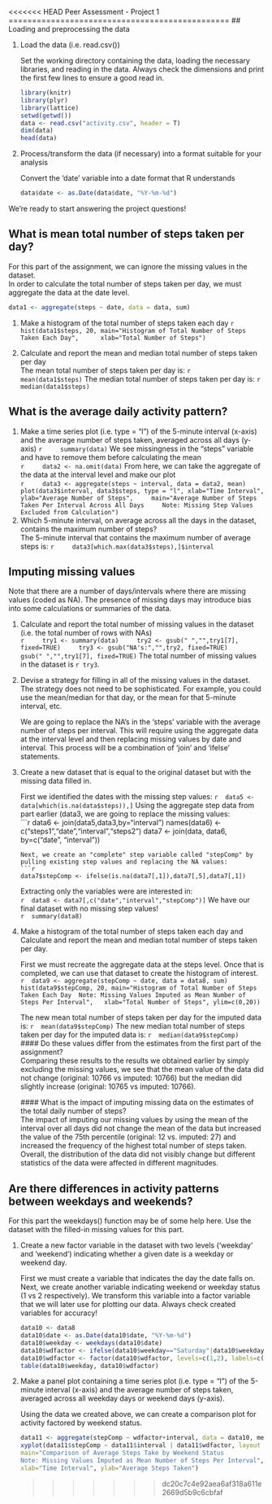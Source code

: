 <<<<<<< HEAD
Peer Assessment - Project 1
===============================================
## Loading and preprocessing the data

1. Load the data (i.e. read.csv())  

	Set the working directory containing the data, loading the necessary libraries, and reading in the data. 
	Always check the dimensions and print the first few lines to ensure a good read in.

	```r
	library(knitr)
	library(plyr)
	library(lattice)
	setwd(getwd())
	data <- read.csv("activity.csv", header = T)
	dim(data)
	head(data)
	```
2. Process/transform the data (if necessary) into a format suitable for your analysis  
 
	Convert the 'date' variable into a date format that R understands

	```r
	data$date <- as.Date(data$date, "%Y-%m-%d")
	```

We're ready to start answering the project questions!

## What is mean total number of steps taken per day?  

For this part of the assignment, we can ignore the missing values in the dataset.  
In order to calculate the total number of steps taken per day, we must aggregate the data at the date level.
```r
data1 <- aggregate(steps ~ date, data = data, sum)
```

1. Make a histogram of the total number of steps taken each day
	```r
	hist(data1$steps, 20, main="Histogram of Total Number of Steps Taken Each Day", 
	xlab="Total Number of Steps")
	```

2. Calculate and report the mean and median total number of steps taken per day  
	The mean total number of steps taken per day is:
	```r
	mean(data1$steps)
	```
	The median total number of steps taken per day is:
	```r
	median(data1$steps)
	```

## What is the average daily activity pattern?

1. Make a time series plot (i.e. type = "l") of the 5-minute interval (x-axis) and the average number of steps taken, averaged across all days (y-axis)
	```r
	summary(data)
	```
	We see missingness in the "steps" variable and have to remove them before calculating the mean  
	```r
	data2 <- na.omit(data)
	```
	From here, we can take the aggregate of the data at the interval level and make our plot   
	```r
	data3 <- aggregate(steps ~ interval, data = data2, mean)
	plot(data3$interval, data3$steps, type = "l", xlab="Time Interval", ylab="Average Number of Steps",
	main="Average Number of Steps Taken Per Interval Across All Days
	Note: Missing Step Values Excluded from Calculation")
	```
2. Which 5-minute interval, on average across all the days in the dataset, contains the maximum number of steps?  
	The 5-minute interval that contains the maximum number of average steps is:
	```r
	data3[which.max(data3$steps),]$interval
	```

## Imputing missing values  

Note that there are a number of days/intervals where there are missing values (coded as NA). The presence of missing days may introduce bias into some calculations or summaries of the data.

1. Calculate and report the total number of missing values in the dataset (i.e. the total number of rows with NAs)  
	```r
	try1 <- summary(data)
	try2 <- gsub(" ","",try1[7], fixed=TRUE)
	try3 <- gsub("NA's:","",try2, fixed=TRUE)
	gsub(" ","",try1[7], fixed=TRUE)
	```
	The total number of missing values in the dataset is `r try3`. 

2. Devise a strategy for filling in all of the missing values in the dataset. The strategy does not need to be sophisticated. For example, you could use the mean/median for that day, or the mean for that 5-minute interval, etc.

	We are going to replace the NA's in the 'steps' variable with the average number of steps per interval. This will require using the aggregate data at the interval level and then replacing
	missing values by date and interval. This process will be a combination of 'join' and 'ifelse' statements.  
	
3. Create a new dataset that is equal to the original dataset but with the missing data filled in.  

	First we identified the dates with the missing step values: 
	```r
	data5 <- data[which(is.na(data$steps)),]
	```
	Using the aggregate step data from part earlier (data3, we are going to replace the missing values:  
	```r
	data6 <- join(data5,data3,by="interval")
	names(data6) <- c("steps1","date","interval","steps2")
	data7 <- join(data, data6, by=c("date", "interval"))
	
	```
	Next, we create an "complete" step variable called "stepComp" by pulling existing step values and replacing the NA values:  
	```r
	data7$stepComp <- ifelse(is.na(data7[,1]),data7[,5],data7[,1])
	```
	Extracting only the variables were are interested in:  
	```r
	data8 <- data7[,c("date","interval","stepComp")]
	```
	We have our final dataset with no missing step values!  
	```r
	summary(data8)
	```
4. Make a histogram of the total number of steps taken each day and Calculate and report the mean and median total number of steps taken per day. 

	First we must recreate the aggregate data at the steps level. Once that is completed, we can use that dataset to create the histogram of interest.  
	```r
	data9 <- aggregate(stepComp ~ date, data = data8, sum)
	hist(data9$stepComp, 20, main="Histogram of Total Number of Steps Taken Each Day
	Note: Missing Values Imputed as Mean Number of Steps Per Interval", 
	xlab="Total Number of Steps", ylim=c(0,20))  
	```  
	
	The new mean total number of steps taken per day for the imputed data is:
	```r
	mean(data9$stepComp)
	```
	The new median total number of steps taken per day for the imputed data is:
	```r
	median(data9$stepComp)
	```   
	#### Do these values differ from the estimates from the first part of the assignment?   
	Comparing these results to the results we obtained earlier by simply excluding the missing values, we see that the mean value of the data did not change (original: 10766 vs imputed: 10766) but the median
	did slightly increase (original: 10765 vs imputed: 10766).   
	
	#### What is the impact of imputing missing data on the estimates of the total daily number of steps?  
	The impact of imputing our missing values by using the mean of the interval over all days did not change the mean of the data but increased the value of the 75th percentile (original: 12 vs. imputed: 27) and
	increased the frequency of the highest total number of steps taken. Overall, the distribution of the data did not visibly change but different statistics of the data were affected in different magnitudes.  

## Are there differences in activity patterns between weekdays and weekends?  

For this part the weekdays() function may be of some help here. Use the dataset with the filled-in missing values for this part.

1. Create a new factor variable in the dataset with two levels ('weekday' and 'weekend') indicating whether a given date is a weekday or weekend day.

	First we must create a variable that indicates the day the date falls on. Next, we create another variable indicating weekend or weekday status (1 vs 2 respectively). We transform
	this variable into a factor variable that we will later use for plotting our data. Always check created variables for accuracy! 

	```r
	data10 <- data8
	data10$date <- as.Date(data10$date, "%Y-%m-%d")
	data10$weekday <- weekdays(data10$date)
	data10$wdfactor <- ifelse(data10$weekday=="Saturday"|data10$weekday=="Sunday", 1, 2)
	data10$wdfactor <- factor(data10$wdfactor, levels=c(1,2), labels=c("Weekend","Weekday"))
	table(data10$weekday, data10$wdfactor)
	```

2. Make a panel plot containing a time series plot (i.e. type = "l") of the 5-minute interval (x-axis) and the average number of steps taken, averaged across all weekday days or weekend days (y-axis). 

	Using the data we created above, we can create a comparison plot for activity factored by weekend status.  
	
	```r
	data11 <- aggregate(stepComp ~ wdfactor+interval, data = data10, mean)
	xyplot(data11$stepComp ~ data11$interval | data11$wdfactor, layout =c(1,2), type='l', lwd=2, 
	main="Comparison of Average Steps Take by Weekend Status
	Note: Missing Values Imputed as Mean Number of Steps Per Interval", 
	xlab="Time Interval", ylab="Average Steps Taken")
	```
>>>>>>> dc20c7c4e92aea6af318a611e2669d5b9c6cbfaf

